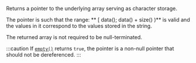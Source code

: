 Returns a pointer to the underlying array serving as character storage.

The pointer is such that the range: ** [ data(); data() + size() )** is valid and the values in it correspond to the values stored in the string.

The returned array is not required to be null-terminated.

:::caution
If [`empty()`](empty) returns `true`, the pointer is a non-null pointer that should not be dereferenced.
:::
